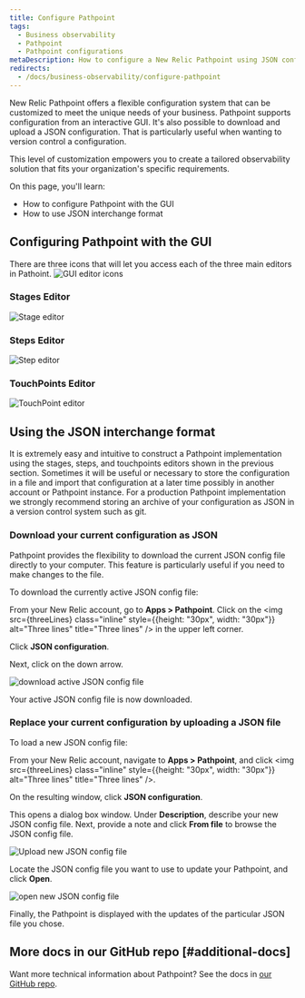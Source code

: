 ```yaml
---
title: Configure Pathpoint
tags:
  - Business observability
  - Pathpoint
  - Pathpoint configurations
metaDescription: How to configure a New Relic Pathpoint using JSON configuration file.
redirects: 
  - /docs/business-observability/configure-pathpoint
---
```











New Relic Pathpoint offers a flexible configuration system that can be customized to meet the unique needs of your business. Pathpoint supports configuration from an interactive GUI.  It's also possible to download and upload a JSON configuration.  That is particularly useful when wanting to version control a configuration. 

This level of customization empowers you to create a tailored observability solution that fits your organization's specific requirements.

On this page, you'll learn:

* How to configure Pathpoint with the GUI
* How to use JSON interchange format

## Configuring Pathpoint with the GUI

There are three icons that will let you access each of the three main editors in Pathoint.
<img
  title="GUI editor icons"
  alt="GUI editor icons"
  src={guiEditorIcons}
/>

### Stages Editor
<img
  title="Stage editor"
  alt="Stage editor"
  src={stageEditor}
/>
### Steps Editor
<img
  title="Step editor"
  alt="Step editor"
  src={stepEditor}
/>
### TouchPoints Editor
<img
  title="TouchPoint editor"
  alt="TouchPoint editor"
  src={touchpointEditor}
/>

## Using the JSON interchange format

It is extremely easy and intuitive to construct a Pathpoint implementation using the stages, steps, and touchpoints editors shown in the previous section.  Sometimes it will be useful or necessary to store the configuration in a file and import that configuration at a later time possibly in another account or Pathpoint instance.  For a production Pathpoint implementation we strongly recommend storing an archive of your configuration as JSON in a version control system such as git.

### Download your current configuration as JSON

Pathpoint provides the flexibility to download the current JSON config file directly to your computer. This feature is particularly useful if you need to make changes to the file.

To download the currently active JSON config file:

<Steps>

<Step>

From your New Relic account, go to **Apps > Pathpoint**. Click on the <img src={threeLines} class="inline" style={{height: "30px", width: "30px"}} alt="Three lines" title="Three lines" /> in the upper left corner. 


</Step>

<Step>

Click **JSON configuration**.

</Step>

<Step>

Next, click on the down arrow.

<img
  title="download active JSON config file"
  alt="download active JSON config file"
  src={downloadFile}
/>

</Step>

Your active JSON config file is now downloaded.

</Steps>

### Replace your current configuration by uploading a JSON file

To load a new JSON config file:

<Steps>

<Step>

From your New Relic account, navigate to **Apps > Pathpoint**, and click <img src={threeLines} class="inline" style={{height: "30px", width: "30px"}} alt="Three lines" title="Three lines" />.

</Step>

<Step>

On the resulting window, click **JSON configuration**.


</Step>

<Step>

This opens a dialog box window. Under **Description**, describe your new JSON config file. Next, provide a note and click **From file** to browse the JSON config file.

<img
  title="Upload new JSON config file"
  alt="Upload new JSON config file"
  src={uploadJson}
/>

</Step>

<Step>

Locate the JSON config file you want to use to update your Pathpoint, and click **Open**.

<img
  title="open new JSON config file"
  alt="open new JSON config file"
  src={openFile}
/>

</Step>

Finally, the Pathpoint is displayed with the updates of the particular JSON file you chose.

</Steps>


## More docs in our GitHub repo [#additional-docs]

Want more technical information about Pathpoint? See the docs in [our GitHub repo](https://github.com/newrelic/nr1-pathpoint/tree/main/docs).